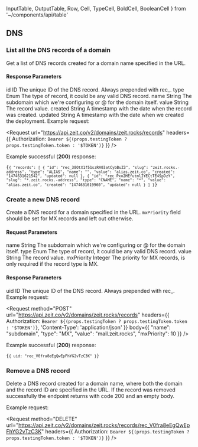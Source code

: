   InputTable,
  OutputTable,
  Row,
  Cell,
  TypeCell,
  BoldCell,
  BooleanCell
} from '~/components/api/table'

## DNS

### List all the DNS records of a domain
<Endpoint method="GET" url="/v2/domains/:domain/records" />

Get a list of DNS records created for a domain name specified in the URL.

#### Response Parameters
<OutputTable>
  <Row>
    <BoldCell>id</BoldCell>
    <TypeCell>ID</TypeCell>
    <Cell>The unique ID of the DNS record. Always prepended with <InlineCode>rec_</InlineCode>.</Cell>
  </Row>
  <Row>
    <BoldCell>type</BoldCell>
    <TypeCell>Enum</TypeCell>
    <Cell>The type of record, it could be <GenericLink href="https://en.wikipedia.org/wiki/List_of_DNS_record_types">any valid DNS record</GenericLink>.</Cell>
  </Row>
  <Row>
    <BoldCell>name</BoldCell>
    <TypeCell>String</TypeCell>
    <Cell>The subdomain which we're configuring or <InlineCode>@</InlineCode> for the domain itself.</Cell>
  </Row>
  <Row>
    <BoldCell>value</BoldCell>
    <TypeCell>String</TypeCell>
    <Cell>The record value.</Cell>
  </Row>
  <Row>
    <BoldCell>created</BoldCell>
    <TypeCell>String</TypeCell>
    <Cell>A timestamp with the date when the record was created.</Cell>
  </Row>
  <Row>
    <BoldCell>updated</BoldCell>
    <TypeCell>String</TypeCell>
    <Cell>A timestamp with the date when we created the deployment.</Cell>
  </Row>
</OutputTable>

<Example>
  <span>Example request:</span>

  <Request
    url="https://api.zeit.co/v2/domains/zeit.rocks/records"
    headers={{
      Authorization: `Bearer ${(props.testingToken ? props.testingToken.token : '$TOKEN')}`
    }}
  />

  Example successful (**200**) response:

<Code>{`{
  "records": [
    {
      "id": "rec_38OtX1f51szRA03atCybBuZ3",
      "slug": "zeit.rocks.-address",
      "type": "ALIAS",
      "name": "",
      "value": "alias.zeit.co",
      "created": "1474631621542",
      "updated": null
    },
    {
      "id": "rec_Pxo2HEfutmlIYECtTE4SpDzY",
      "slug": "*.zeit.rocks.-address",
      "type": "CNAME",
      "name": "*",
      "value": "alias.zeit.co",
      "created": "1474631619960",
      "updated": null
    }
  ]
}`}</Code>
</Example>

### Create a new DNS record
<Endpoint method="POST" url="/v2/domains/:domain/records" />

Create a DNS record for a domain specified in the URL. `mxPriority`
field should be set for MX records and left out otherwise.

#### Request Parameters
<InputTable>
  <Row>
    <BoldCell>name</BoldCell>
    <TypeCell>String</TypeCell>
    <BooleanCell status={true} />
    <Cell>The subdomain which we're configuring or <InlineCode>@</InlineCode> for the domain itself.</Cell>
  </Row>
  <Row>
    <BoldCell>type</BoldCell>
    <TypeCell>Enum</TypeCell>
    <BooleanCell status={true} />
    <Cell>The type of record, it could be <GenericLink href="https://en.wikipedia.org/wiki/List_of_DNS_record_types">any valid DNS record</GenericLink>.</Cell>
  </Row>
  <Row>
    <BoldCell>value</BoldCell>
    <TypeCell>String</TypeCell>
    <BooleanCell status={true} />
    <Cell>The record value.</Cell>
  </Row>
  <Row>
    <BoldCell>mxPriority</BoldCell>
    <TypeCell>Integer</TypeCell>
    <BooleanCell status={false} />
    <Cell>The priority for MX records, is only required if the record <InlineCode>type</InlineCode> is <InlineCode>MX</InlineCode>.</Cell>
  </Row>
</InputTable>

#### Response Parameters
<OutputTable>
  <Row>
    <BoldCell>uid</BoldCell>
    <TypeCell>ID</TypeCell>
    <Cell>The unique ID of the DNS record. Always prepended with <InlineCode>rec_</InlineCode>.</Cell>
  </Row>
</OutputTable>

<Example>
  <span>Example request:</span>

  <Request
    method="POST"
    url="https://api.zeit.co/v2/domains/zeit.rocks/records"
    headers={{
      Authorization: `Bearer ${(props.testingToken ? props.testingToken.token : '$TOKEN')}`,
      'Content-Type': 'application/json'
    }}
    body={{
      "name": "subdomain",
      "type": "MX",
      "value": "mail.zeit.rocks",
      "mxPriority": 10
    }}
  />

  Example successful (**200**) response:

<Code>{`{
  uid: "rec_V0fra8eEgQwEpFhYG2vTzC3K"
}`}</Code>
</Example>

### Remove a DNS record
<Endpoint method="DELETE" url="/v2/domains/:domain/records/:recId" />

Delete a DNS record created for a domain name, where both the domain
and the record ID are specified in the URL. If the record was removed
successfully the endpoint returns with code 200 and an empty body.

<Example>
  <span>Example request:</span>

  <Request
    method="DELETE"
    url="https://api.zeit.co/v2/domains/zeit.rocks/records/rec_V0fra8eEgQwEpFhYG2vTzC3K"
    headers={{
      Authorization: `Bearer ${(props.testingToken ? props.testingToken.token : '$TOKEN')}`
    }}
  />
</Example>

